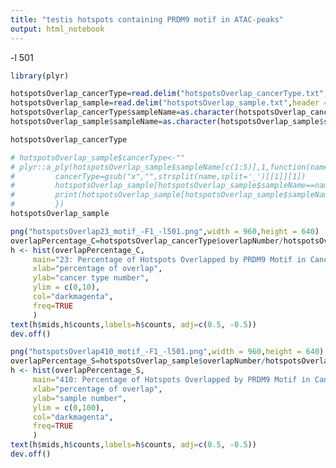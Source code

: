 ```yaml
---
title: "testis hotspots containing PRDM9 motif in ATAC-peaks"
output: html_notebook
---
```


-l 501

```r
library(plyr)
```

```r
hotspotsOverlap_cancerType=read.delim("hotspotsOverlap_cancerType.txt",header = TRUE,sep = "\t")
hotspotsOverlap_sample=read.delim("hotspotsOverlap_sample.txt",header = TRUE,sep = "\t")
hotspotsOverlap_cancerType$sampleName=as.character(hotspotsOverlap_cancerType$sampleName)
hotspotsOverlap_sample$sampleName=as.character(hotspotsOverlap_sample$sampleName)
```

```r
hotspotsOverlap_cancerType
```

```r
# hotspotsOverlap_sample$cancerType<-""
# plyr::a_ply(hotspotsOverlap_sample$sampleName[c(1:5)],1,function(name){
#         cancerType=gsub("x","",strsplit(name,split='_')[[1]][1])
#         hotspotsOverlap_sample[hotspotsOverlap_sample$sampleName==name,]$cancerType<-cancerType
#         print(hotspotsOverlap_sample[hotspotsOverlap_sample$sampleName==name,])
#         })
hotspotsOverlap_sample
```

```r
png("hotspotsOverlap23_motif_-F1_-l501.png",width = 960,height = 640)
overlapPercentage_C=hotspotsOverlap_cancerType$overlapNumber/hotspotsOverlap_cancerType$totalHotspots*100
h <- hist(overlapPercentage_C,
     main="23: Percentage of Hotspots Overlapped by PRDM9 Motif in Cancer Peaks",
     xlab="percentage of overlap",
     ylab="cancer type number",
     ylim = c(0,10),
     col="darkmagenta",
     freq=TRUE
     )
text(h$mids,h$counts,labels=h$counts, adj=c(0.5, -0.5))
dev.off()
```
```r
png("hotspotsOverlap410_motif_-F1_-l501.png",width = 960,height = 640)
overlapPercentage_S=hotspotsOverlap_sample$overlapNumber/hotspotsOverlap_sample$totalHotspots*100
h <- hist(overlapPercentage_S,
     main="410: Percentage of Hotspots Overlapped by PRDM9 Motif in Cancer Peaks",
     xlab="percentage of overlap",
     ylab="sample number",
     ylim = c(0,100),
     col="darkmagenta",
     freq=TRUE
     )
text(h$mids,h$counts,labels=h$counts, adj=c(0.5, -0.5))
dev.off()
```

